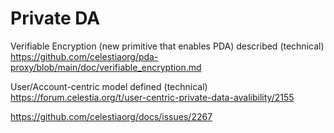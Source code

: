 # Private DA

Verifiable Encryption (new primitive that enables PDA) described (technical) https://github.com/celestiaorg/pda-proxy/blob/main/doc/verifiable_encryption.md

User/Account-centric model defined (technical) https://forum.celestia.org/t/user-centric-private-data-avalibility/2155

https://github.com/celestiaorg/docs/issues/2267
